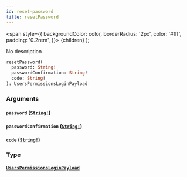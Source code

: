 ```yaml
---
id: reset-password
title: resetPassword
---
```


<span
style={{
      backgroundColor: color,
      borderRadius: '2px',
      color: '#fff',
      padding: '0.2rem',
    }}>
{children}
</span>
);

No description

```graphql
resetPassword(
  password: String!
  passwordConfirmation: String!
  code: String!
): UsersPermissionsLoginPayload

```

### Arguments

#### `password` ([`String!`](/v1/scalars/string))

#### `passwordConfirmation` ([`String!`](/v1/scalars/string))

#### `code` ([`String!`](/v1/scalars/string))

### Type

#### [`UsersPermissionsLoginPayload`](/v1/objects/users-permissions-login-payload)
